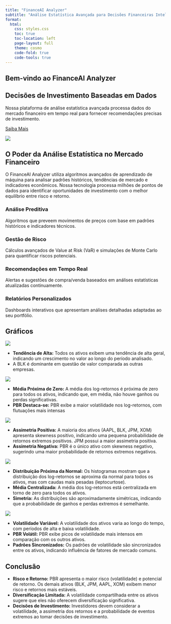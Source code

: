 ```yaml
---
title: "FinanceAI Analyzer"
subtitle: "Análise Estatística Avançada para Decisões Financeiras Inteligentes"
format:
  html:
    css: styles.css
    toc: true
    toc-location: left
    page-layout: full
    theme: cosmo
    code-fold: true
    code-tools: true
---
```


::: {.hero-section}
# Bem-vindo ao FinanceAI Analyzer

::: {.hero-content}
::: {.hero-text}
## Decisões de Investimento Baseadas em Dados

Nossa plataforma de análise estatística avançada processa dados do mercado financeiro em tempo real para fornecer recomendações precisas de investimento.

[Saiba Mais](#saiba-mais){.btn-primary}
:::

::: {.hero-image}
![](https://images.unsplash.com/photo-1611974789855-9c2a0a7236a3?ixlib=rb-1.2.1&auto=format&fit=crop&w=500&q=80)
:::
:::
:::

::: {#saiba-mais .section-container}
## O Poder da Análise Estatística no Mercado Financeiro

O FinanceAI Analyzer utiliza algoritmos avançados de aprendizado de máquina para analisar padrões históricos, tendências de mercado e indicadores econômicos. Nossa tecnologia processa milhões de pontos de dados para identificar oportunidades de investimento com o melhor equilíbrio entre risco e retorno.

::: {.features-grid}
::: {.feature-card}
### Análise Preditiva
Algoritmos que preveem movimentos de preços com base em padrões históricos e indicadores técnicos.
:::

::: {.feature-card}
### Gestão de Risco
Cálculos avançados de Value at Risk (VaR) e simulações de Monte Carlo para quantificar riscos potenciais.
:::

::: {.feature-card}
### Recomendações em Tempo Real
Alertas e sugestões de compra/venda baseados em análises estatísticas atualizadas continuamente.
:::

::: {.feature-card}
### Relatórios Personalizados
Dashboards interativos que apresentam análises detalhadas adaptadas ao seu portfólio.
:::
:::
:::

::: {#saiba-mais .section-container}
## Gráficos

::: {.figure}
![](images/1.png)

- **Tendência de Alta:** Todos os ativos exibem uma tendência de alta geral, indicando um crescimento no valor ao longo do período analisado.
- A BLK é dominante em questão de valor comparada as outras empresas.
:::

::: {.figure}
![](images/2.png)

- **Média Próxima de Zero:** A média dos log-retornos é próxima de zero para todos os ativos, indicando que, em média, não houve ganhos ou perdas significativas.
- **PBR Destaca-se:** PBR exibe a maior volatilidade nos log-retornos, com flutuações mais intensas

:::

::: {.figure}
![](images/3.png)

- **Assimetria Positiva:** A maioria dos ativos (AAPL, BLK, JPM, XOM) apresenta skewness positivo, indicando uma pequena probabilidade de retornos extremos positivos. JPM possui a maior assimetria positiva.
- **Assimetria Negativa:** PBR é o único ativo com skewness negativo, sugerindo uma maior probabilidade de retornos extremos negativos.
:::

::: {.figure}
![](images/4.png)

- **Distribuição Próxima da Normal:** Os histogramas mostram que a distribuição dos log-retornos se aproxima da normal para todos os ativos, mas com caudas mais pesadas (leptocurtose).
- **Média Centralizada:** A média dos log-retornos está centralizada em torno de zero para todos os ativos.
- **Simetria:** As distribuições são aproximadamente simétricas, indicando que a probabilidade de ganhos e perdas extremos é semelhante.

:::

::: {.figure}
![](images/5.png)

- **Volatilidade Variável:** A volatilidade dos ativos varia ao longo do tempo, com períodos de alta e baixa volatilidade.
- **PBR Volátil:** PBR exibe picos de volatilidade mais intensos em comparação com os outros ativos.
- **Padrões Sincronizados:** Os padrões de volatilidade são sincronizados entre os ativos, indicando influência de fatores de mercado comuns.

:::
:::

::: {#saiba-mais .section-container}
## Conclusão

- **Risco e Retorno:** PBR apresenta o maior risco (volatilidade) e potencial de retorno. Os demais ativos (BLK, JPM, AAPL, XOM) exibem menor risco e retornos mais estáveis.
- **Diversificação Limitada:** A volatilidade compartilhada entre os ativos sugere que eles não oferecem diversificação significativa.
- **Decisões de Investimento:** Investidores devem considerar a volatilidade, a assimetria dos retornos e a probabilidade de eventos extremos ao tomar decisões de investimento.
:::
